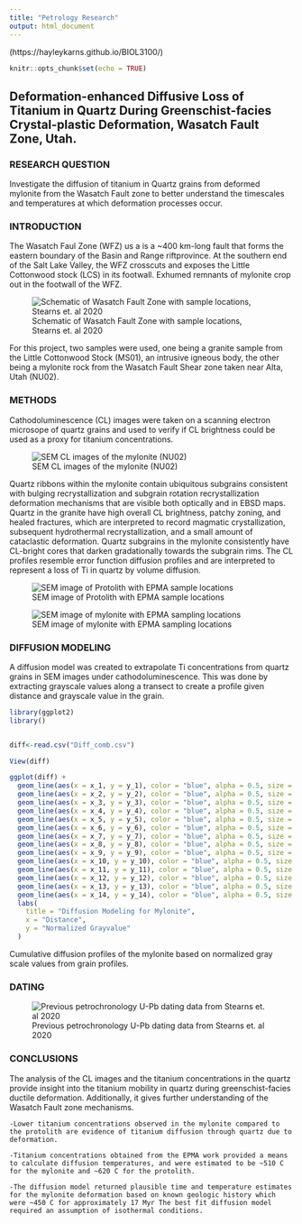 ```yaml
---
title: "Petrology Research"
output: html_document
---
```


(https://hayleykarns.github.io/BIOL3100/)

```r
knitr::opts_chunk$set(echo = TRUE)
```

## Deformation-enhanced Diffusive Loss of Titanium in Quartz During Greenschist-facies Crystal-plastic Deformation, Wasatch Fault Zone, Utah.

### RESEARCH QUESTION
  Investigate the diffusion of titanium in Quartz grains from deformed mylonite from the Wasatch Fault zone to better understand the timescales and temperatures at which deformation processes occur.

### INTRODUCTION

The Wasatch Faul Zone  (WFZ) us a is a ~400 km-long fault that forms the eastern boundary of the Basin and Range riftprovince. At the southern end of the Salt Lake Valley, the WFZ crosscuts and exposes the Little Cottonwood stock (LCS) in its footwall. Exhumed remnants of mylonite crop out in the footwall of the WFZ.

![Schematic of Wasatch Fault Zone with sample locations, Stearns et. al 2020 ](C:/Users/User/Desktop/hayleykarns.github.io/BIOL3100/map.svg)


For this project, two samples were used, one being a granite sample from the Little Cottonwood Stock (MS01), an intrusive igneous body, the other being a mylonite rock from the Wasatch Fault Shear zone taken near Alta, Utah (NU02). 



### METHODS

Cathodoluminescence (CL) images were taken on a scanning electron microsope of quartz grains and used to verify if CL brightness could be used as a proxy for titanium concentrations.

![SEM CL images of the mylonite (NU02)](C:/Users/User/Desktop/hayleykarns.github.io/BIOL3100/mylonite_cl.svg)





Quartz ribbons within the mylonite contain ubiquitous subgrains consistent with bulging recrystallization and subgrain rotation recrystallization deformation mechanisms that are visible both optically and in EBSD maps. Quartz in the granite have high overall CL brightness, patchy zoning, and healed fractures, which are interpreted to record magmatic crystallization, subsequent hydrothermal recrystallization, and a small amount of cataclastic deformation. Quartz subgrains in the mylonite consistently have CL-bright cores that darken gradationally towards the subgrain rims. The CL profiles resemble error function diffusion profiles and are interpreted to represent a loss of Ti in quartz by volume diffusion. 

![SEM image of Protolith with EPMA sample locations](C:/Users/User/Desktop/hayleykarns.github.io/BIOL3100/protolith_cl.svg)

![SEM image of mylonite with EPMA sampling locations](C:/Users/User/Desktop/hayleykarns.github.io/BIOL3100/mylo_cl.svg)


### DIFFUSION MODELING

A diffusion model was created to extrapolate Ti concentrations from quartz grains in SEM images under cathodoluminescence. This was done by extracting grayscale values along a transect to create a profile given distance and grayscale value in the grain. 

```r
library(ggplot2)
library()


diff<-read.csv("Diff_comb.csv")

View(diff)

ggplot(diff) +
  geom_line(aes(x = x_1, y = y_1), color = "blue", alpha = 0.5, size = 1.5) +
  geom_line(aes(x = x_2, y = y_2), color = "blue", alpha = 0.5, size = 1.5) +
  geom_line(aes(x = x_3, y = y_3), color = "blue", alpha = 0.5, size = 1.5) +
  geom_line(aes(x = x_4, y = y_4), color = "blue", alpha = 0.5, size = 1.5) +
  geom_line(aes(x = x_5, y = y_5), color = "blue", alpha = 0.5, size = 1.5) +
  geom_line(aes(x = x_6, y = y_6), color = "blue", alpha = 0.5, size = 1.5) +
  geom_line(aes(x = x_7, y = y_7), color = "blue", alpha = 0.5, size = 1.5) +
  geom_line(aes(x = x_8, y = y_8), color = "blue", alpha = 0.5, size = 1.5) +
  geom_line(aes(x = x_9, y = y_9), color = "blue", alpha = 0.5, size = 1.5) +
  geom_line(aes(x = x_10, y = y_10), color = "blue", alpha = 0.5, size = 1.5) +
  geom_line(aes(x = x_11, y = y_11), color = "blue", alpha = 0.5, size = 1.5) +
  geom_line(aes(x = x_12, y = y_12), color = "blue", alpha = 0.5, size = 1.5) +
  geom_line(aes(x = x_13, y = y_13), color = "blue", alpha = 0.5, size = 1.5) +
  geom_line(aes(x = x_14, y = y_14), color = "blue", alpha = 0.5, size = 1.5) +
  labs(
    title = "Diffusion Modeling for Mylonite",
    x = "Distance",
    y = "Normalized Grayvalue"
  )

```



Cumulative diffusion profiles of the mylonite based on normalized gray scale values from grain profiles. 

### DATING

![Previous petrochronology U-Pb dating data from Stearns et. al 2020](C:/Users/User/Desktop/hayleykarns.github.io/BIOL3100/dating_stearns.svg)




### CONCLUSIONS
The analysis of the CL images and the titanium concentrations in the quartz provide insight into the titanium mobility in quartz during greenschist-facies ductile deformation. Additionally, it gives further understanding of the Wasatch Fault zone mechanisms.

    -Lower titanium concentrations observed in the mylonite compared to the protolith are evidence of titanium diffusion through quartz due to deformation.
    
    -Titanium concentrations obtained from the EPMA work provided a means to calculate diffusion temperatures, and were estimated to be ~510 C for the mylonite and ~620 C for the protolith.
    
    -The diffusion model returned plausible time and temperature estimates for the mylonite deformation based on known geologic history which were ~450 C for approximately 17 Myr The best fit diffusion model required an assumption of isothermal conditions.

 
 
